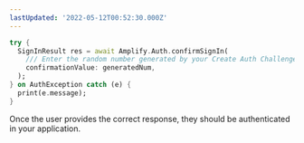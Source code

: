 ```yaml
---
lastUpdated: '2022-05-12T00:52:30.000Z'
---
```

```dart
try {
  SignInResult res = await Amplify.Auth.confirmSignIn(
    /// Enter the random number generated by your Create Auth Challenge trigger
    confirmationValue: generatedNum,
  );
} on AuthException catch (e) {
  print(e.message);
}
```

Once the user provides the correct response, they should be authenticated in your application.
